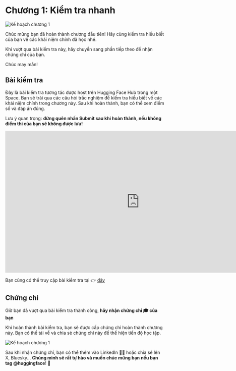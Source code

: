 # Chương 1: Kiểm tra nhanh

<img src="https://huggingface.co/datasets/agents-course/course-images/resolve/main/en/unit1/whiteboard-unit1sub4DONE.jpg" alt="Kế hoạch chương 1"/>

Chúc mừng bạn đã hoàn thành chương đầu tiên! Hãy cùng kiểm tra hiểu biết của bạn về các khái niệm chính đã học nhé.

Khi vượt qua bài kiểm tra này, hãy chuyển sang phần tiếp theo để nhận chứng chỉ của bạn.

Chúc may mắn!

## Bài kiểm tra

Đây là bài kiểm tra tương tác được host trên Hugging Face Hub trong một Space. Bạn sẽ trải qua các câu hỏi trắc nghiệm để kiểm tra hiểu biết về các khái niệm chính trong chương này. Sau khi hoàn thành, bạn có thể xem điểm số và đáp án đúng.

Lưu ý quan trọng: **đừng quên nhấn Submit sau khi hoàn thành, nếu không điểm thi của bạn sẽ không được lưu!**

<iframe
    src="https://agents-course-unit-1-quiz.hf.space"
    frameborder="0"
    width="850"
    height="450"
></iframe>

Bạn cũng có thể truy cập bài kiểm tra tại 👉 [đây](https://huggingface.co/spaces/agents-course/unit_1_quiz)

## Chứng chỉ

Giờ bạn đã vượt qua bài kiểm tra thành công, **hãy nhận chứng chỉ 🎓 của bạn**

Khi hoàn thành bài kiểm tra, bạn sẽ được cấp chứng chỉ hoàn thành chương này. Bạn có thể tải về và chia sẻ chứng chỉ này để thể hiện tiến độ học tập.

<img src="https://huggingface.co/datasets/agents-course/course-images/resolve/main/en/unit1/whiteboard-unit1sub5DONE.jpg" alt="Kế hoạch chương 1"/>

Sau khi nhận chứng chỉ, bạn có thể thêm vào LinkedIn 🧑‍💼 hoặc chia sẻ lên X, Bluesky... **Chúng mình sẽ rất tự hào và muốn chúc mừng bạn nếu bạn tag @huggingface**! 🤗